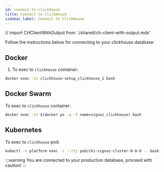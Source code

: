 ```yaml
---
id: connect-to-clickhouse
title: Connect to ClickHouse
sidebar_label: Connect to ClickHouse
---
```


// import CHClientWithOutput from './shared/ch-client-with-output.mdx' 

Follow the instructions below for connecting to your clickhouse database:

## Docker

1. To exec to `clickhouse` container:

```bash
docker exec -it clickhouse-setup_clickhouse_1 bash
```

<CHClientWithOutput/>

## Docker Swarm

To exec to `clickhouse` container:

```bash
docker exec -it $(docker ps -q -f name=signoz_clickhouse) bash
```

<CHClientWithOutput/>

## Kubernetes

To exec to `clickhouse` pod:

```bash
kubectl -n platform exec -i --tty pod/chi-signoz-cluster-0-0-0 -- bash
```

<CHClientWithOutput/>

:::warning
You are connected to your production database, proceed with caution!
:::